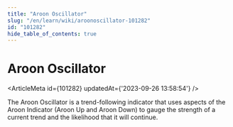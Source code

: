 ```yaml
---
title: "Aroon Oscillator"
slug: "/en/learn/wiki/aroonoscillator-101282"
id: "101282"
hide_table_of_contents: true
---
```



# Aroon Oscillator

<ArticleMeta id={101282} updatedAt={'2023-09-26 13:58:54'} />
<div className='border-solid border-b border-t-0 my-4 border-[var(--ifm-color-gray-300)]' />

The Aroon Oscillator is a trend-following indicator that uses aspects of the Aroon Indicator (Aroon Up and Aroon Down) to gauge the strength of a current trend and the likelihood that it will continue.
